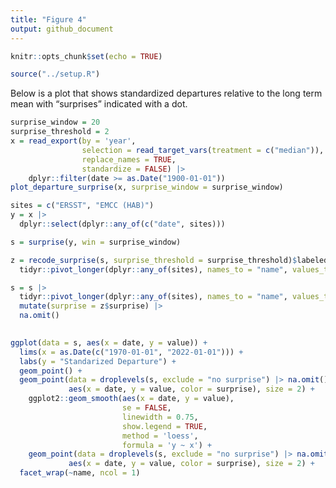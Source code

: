 ```yaml
---
title: "Figure 4"
output: github_document
---
```


```r
knitr::opts_chunk$set(echo = TRUE)
```

```r
source("../setup.R")
```

Below is a plot that shows standardized departures relative to the long term mean with "surprises" indicated with a dot.

```r
surprise_window = 20
surprise_threshold = 2
x = read_export(by = 'year', 
                selection = read_target_vars(treatment = c("median")),
                replace_names = TRUE, 
                standardize = FALSE) |>
    dplyr::filter(date >= as.Date("1900-01-01"))
plot_departure_surprise(x, surprise_window = surprise_window)
```

```r
sites = c("ERSST", "EMCC (HAB)")
y = x |>
  dplyr::select(dplyr::any_of(c("date", sites)))

s = surprise(y, win = surprise_window) 

z = recode_surprise(s, surprise_threshold = surprise_threshold)$labeled_data |>
  tidyr::pivot_longer(dplyr::any_of(sites), names_to = "name", values_to = "surprise") 

s = s |>
  tidyr::pivot_longer(dplyr::any_of(sites), names_to = "name", values_to = "value") |>
  mutate(surprise = z$surprise) |>
  na.omit()

 
ggplot(data = s, aes(x = date, y = value)) + 
  lims(x = as.Date(c("1970-01-01", "2022-01-01"))) + 
  labs(y = "Standarized Departure") + 
  geom_point() + 
  geom_point(data = droplevels(s, exclude = "no surprise") |> na.omit(),
             aes(x = date, y = value, color = surprise), size = 2) + 
    ggplot2::geom_smooth(aes(x = date, y = value), 
                         se = FALSE,  
                         linewidth = 0.75, 
                         show.legend = TRUE,
                         method = 'loess', 
                         formula = 'y ~ x') +
    geom_point(data = droplevels(s, exclude = "no surprise") |> na.omit(),
             aes(x = date, y = value, color = surprise), size = 2) + 
  facet_wrap(~name, ncol = 1)
```